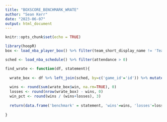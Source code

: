 ```yaml
---
title: "BOXSCORE_BENCHMARK_WRATE"
author: "Sean Kerr"
date: "2023-06-07"
output: html_document
---
```


```r
knitr::opts_chunk$set(echo = TRUE)
```

```r
library(hoopR)
box <- load_nba_player_box() %>% filter(team_short_display_name != 'Team LeBron' & team_short_display_name != 'Team Giannis') %>% filter(did_not_play == FALSE) %>% filter(is.na(minutes) == FALSE)

sched <- load_nba_schedule() %>% filter(attendance > 0)

find_wrate <- function(df, statement){
  
  wrate_box <- df %>% left_join(sched, by=c('game_id'='id')) %>% mutate(win = ifelse(team_short_display_name==home_name & home_winner==TRUE | team_short_display_name==away_name & home_winner==FALSE, TRUE, FALSE))
  
  wins <- round(sum(wrate_box$win, na.rm=TRUE), 0)
  losses <- round(nrow(wrate_box) - wins, 0)
  win_pct <- round(wins / (wins+losses), 3)
  
  return(data.frame('benchmark' = statement, 'wins'=wins, 'losses'=losses, 'win_pct'=win_pct))
  
}
```